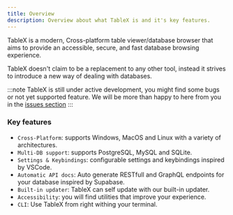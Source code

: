 ---
title: Overview
description: Overview about what TableX is and it's key features.
---

TableX is a modern, Cross-platform table viewer/database browser that aims to provide an accessible, secure, and fast database browsing experience.

TableX doesn't claim to be a replacement to any other tool, instead it strives to introduce a new way of dealing with databases.

:::note
TableX is still under active development, you might find some bugs or not yet
supported feature. We will be more than happy to here from you in the
[issues section](https://github.com/kareemmahlees/tablex/issues?q=sort%3Aupdated-desc+is%3Aissue+is%3Aopen)
:::

### Key features

- `Cross-Platform`: supports Windows, MacOS and Linux with a variety of architectures.
- `Multi-DB support`: supports PostgreSQL, MySQL and SQLite.
- `Settings & Keybindings`: configurable settings and keybindings inspired by VSCode.
- `Automatic API docs`: Auto generate RESTfull and GraphQL endpoints for your database inspired by Supabase.
- `Built-in updater`: TableX can self update with our built-in updater.
- `Accessibility`: you will find utilities that improve your experience.
- `CLI`: Use TableX from right withing your terminal.
